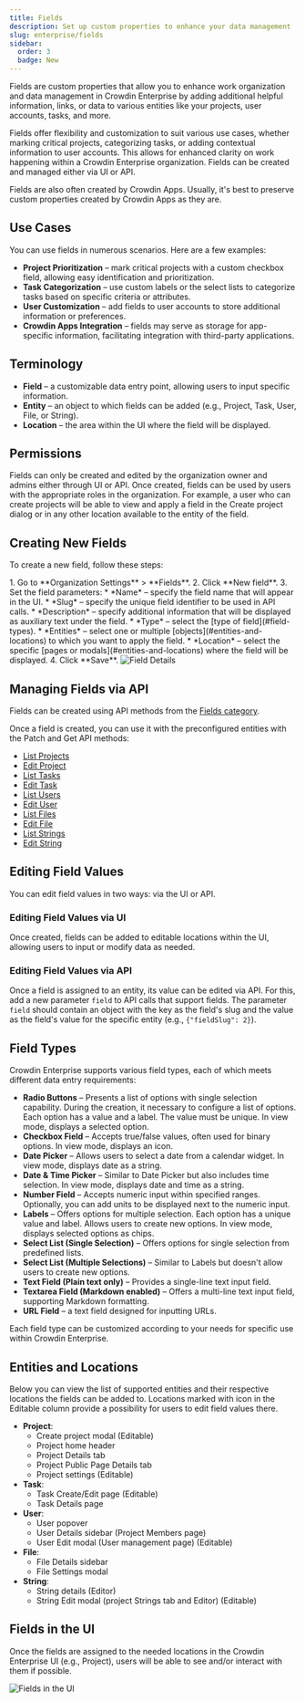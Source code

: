 ```yaml
---
title: Fields
description: Set up custom properties to enhance your data management
slug: enterprise/fields
sidebar:
  order: 3
  badge: New
---
```



Fields are custom properties that allow you to enhance work organization and data management in Crowdin Enterprise by adding additional helpful information, links, or data to various entities like your projects, user accounts, tasks, and more.

Fields offer flexibility and customization to suit various use cases, whether marking critical projects, categorizing tasks, or adding contextual information to user accounts. This allows for enhanced clarity on work happening within a Crowdin Enterprise organization. Fields can be created and managed either via UI or API.

Fields are also often created by Crowdin Apps. Usually, it's best to preserve custom properties created by Crowdin Apps as they are.

## Use Cases

You can use fields in numerous scenarios. Here are a few examples:

* **Project Prioritization** – mark critical projects with a custom checkbox field, allowing easy identification and prioritization.
* **Task Categorization** – use custom labels or the select lists to categorize tasks based on specific criteria or attributes.
* **User Customization** – add fields to user accounts to store additional information or preferences.
* **Crowdin Apps Integration** – fields may serve as storage for app-specific information, facilitating integration with third-party applications.

## Terminology

* **Field** – a customizable data entry point, allowing users to input specific information.
* **Entity** – an object to which fields can be added (e.g., Project, Task, User, File, or String).
* **Location** – the area within the UI where the field will be displayed.

## Permissions

Fields can only be created and edited by the organization owner and admins either through UI or API. Once created, fields can be used by users with the appropriate roles in the organization. For example, a user who can create projects will be able to view and apply a field in the Create project dialog or in any other location available to the entity of the field.

## Creating New Fields

To create a new field, follow these steps:

<Steps>
  1. Go to **Organization Settings** > **Fields**.
  2. Click **New field**.
  3. Set the field parameters:
      * *Name* – specify the field name that will appear in the UI.
      * *Slug* – specify the unique field identifier to be used in API calls.
      * *Description* – specify additional information that will be displayed as auxiliary text under the field.
      * *Type* – select the [type of field](#field-types).
      * *Entities* – select one or multiple [objects](#entities-and-locations) to which you want to apply the field.
      * *Location* – select the specific [pages or modals](#entities-and-locations) where the field will be displayed.
  4. Click **Save**. <Image src={fieldsDetails} alt="Field Details" class="width-xl" />
</Steps>

## Managing Fields via API

Fields can be created using API methods from the [Fields category](/developer/enterprise/api/v2/#tag/Fields).

Once a field is created, you can use it with the preconfigured entities with the Patch and Get API methods:

* [List Projects](/developer/enterprise/api/v2/#operation/api.projects.getMany)
* [Edit Project](/developer/enterprise/api/v2/#operation/api.projects.patch)
* [List Tasks](/developer/enterprise/api/v2/#operation/api.projects.tasks.getMany)
* [Edit Task](/developer/enterprise/api/v2/#operation/api.projects.tasks.patch)
* [List Users](/developer/enterprise/api/v2/#operation/api.users.getMany)
* [Edit User](/developer/enterprise/api/v2/#operation/api.users.patch)
* [List Files](/developer/enterprise/api/v2/#operation/api.projects.files.getMany)
* [Edit File](/developer/enterprise/api/v2/#operation/api.projects.files.patch)
* [List Strings](/developer/enterprise/api/v2/#operation/api.projects.strings.getMany)
* [Edit String](/developer/enterprise/api/v2/#operation/api.projects.strings.patch)

## Editing Field Values

You can edit field values in two ways: via the UI or API.

### Editing Field Values via UI

Once created, fields can be added to editable locations within the UI, allowing users to input or modify data as needed.

### Editing Field Values via API

Once a field is assigned to an entity, its value can be edited via API. For this, add a new parameter `field` to API calls that support fields. The parameter `field` should contain an object with the key as the field's slug and the value as the field's value for the specific entity (e.g., `{"fieldSlug": 2}`).

## Field Types

Crowdin Enterprise supports various field types, each of which meets different data entry requirements:

* **Radio Buttons** – Presents a list of options with single selection capability. During the creation, it necessary to configure a list of options. Each option has a value and a label. The value must be unique. In view mode, displays a selected option.
* **Checkbox Field** – Accepts true/false values, often used for binary options. In view mode, displays an icon.
* **Date Picker** – Allows users to select a date from a calendar widget. In view mode, displays date as a string.
* **Date & Time Picker** – Similar to Date Picker but also includes time selection. In view mode, displays date and time as a string.
* **Number Field** – Accepts numeric input within specified ranges. Optionally, you can add units to be displayed next to the numeric input.
* **Labels** – Offers options for multiple selection. Each option has a unique value and label. Allows users to create new options. In view mode, displays selected options as chips.
* **Select List (Single Selection)** – Offers options for single selection from predefined lists.
* **Select List (Multiple Selections)** – Similar to Labels but doesn't allow users to create new options.
* **Text Field (Plain text only)** – Provides a single-line text input field.
* **Textarea Field (Markdown enabled)** – Offers a multi-line text input field, supporting Markdown formatting.
* **URL Field** – a text field designed for inputting URLs.

Each field type can be customized according to your needs for specific use within Crowdin Enterprise.

## Entities and Locations

Below you can view the list of supported entities and their respective locations the fields can be added to. Locations marked with <Icon name="approve-check" class="inline-icon" /> icon in the Editable column provide a possibility for users to edit field values there.

* **Project**:
  * Create project modal (Editable)
  * Project home header
  * Project Details tab
  * Project Public Page Details tab
  * Project settings (Editable)
* **Task**:
  * Task Create/Edit page (Editable)
  * Task Details page
* **User**:
  * User popover
  * User Details sidebar (Project Members page)
  * User Edit modal (User management page) (Editable)
* **File**:
  * File Details sidebar
  * File Settings modal
* **String**:
  * String details (Editor)
  * String Edit modal (project Strings tab and Editor) (Editable)

## Fields in the UI

Once the fields are assigned to the needed locations in the Crowdin Enterprise UI (e.g., Project), users will be able to see and/or interact with them if possible.

<Image src={fieldsProjectLabels} alt="Fields in the UI" />
